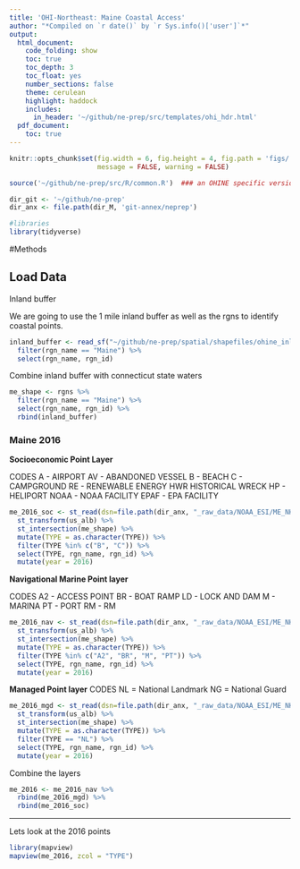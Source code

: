 ```yaml
---
title: 'OHI-Northeast: Maine Coastal Access'
author: "*Compiled on `r date()` by `r Sys.info()['user']`*"
output: 
  html_document:
    code_folding: show
    toc: true
    toc_depth: 3
    toc_float: yes
    number_sections: false
    theme: cerulean
    highlight: haddock
    includes: 
      in_header: '~/github/ne-prep/src/templates/ohi_hdr.html'
  pdf_document:
    toc: true
---
```


``` r
knitr::opts_chunk$set(fig.width = 6, fig.height = 4, fig.path = 'figs/',
                      message = FALSE, warning = FALSE)

source('~/github/ne-prep/src/R/common.R')  ### an OHINE specific version of common.R

dir_git <- '~/github/ne-prep'
dir_anx <- file.path(dir_M, 'git-annex/neprep')

#libraries
library(tidyverse)
```

  
#Methods

## Load Data

Inland buffer

We are going to use the 1 mile inland buffer as well as the rgns to identify coastal points. 
```r
inland_buffer <- read_sf("~/github/ne-prep/spatial/shapefiles/ohine_inland_1km.shp") %>%
  filter(rgn_name == "Maine") %>%
  select(rgn_name, rgn_id)
```

Combine inland buffer with connecticut state waters

```r
me_shape <- rgns %>%
  filter(rgn_name == "Maine") %>%
  select(rgn_name, rgn_id) %>%
  rbind(inland_buffer)
```


### Maine 2016

**Socioeconomic Point Layer**

CODES
A - AIRPORT
AV - ABANDONED VESSEL
B - BEACH
C - CAMPGROUND
RE - RENEWABLE ENERGY
HWR  HISTORICAL WRECK
HP - HELIPORT
NOAA - NOAA FACILITY
EPAF - EPA FACILITY

```r
me_2016_soc <- st_read(dsn=file.path(dir_anx, "_raw_data/NOAA_ESI/ME_NH_2016_GDB/Maine_NewHampshire_2016_ESI.gdb"), layer = "SOCECON_POINT") %>%
  st_transform(us_alb) %>%
  st_intersection(me_shape) %>%
  mutate(TYPE = as.character(TYPE)) %>%
  filter(TYPE %in% c("B", "C")) %>%
  select(TYPE, rgn_name, rgn_id) %>%
  mutate(year = 2016)
```

**Navigational Marine Point layer**

CODES
A2 - ACCESS POINT
BR - BOAT RAMP
LD - LOCK AND DAM
M - MARINA
PT - PORT
RM - RM

```r
me_2016_nav <- st_read(dsn=file.path(dir_anx, "_raw_data/NOAA_ESI/ME_NH_2016_GDB/Maine_NewHampshire_2016_ESI.gdb"), layer = "NAV_MARINE_POINT") %>%
  st_transform(us_alb) %>%
  st_intersection(me_shape) %>%
  mutate(TYPE = as.character(TYPE)) %>%
  filter(TYPE %in% c("A2", "BR", "M", "PT")) %>%
  select(TYPE, rgn_name, rgn_id) %>%
  mutate(year = 2016)
```

**Managed Point layer**
CODES
NL = National Landmark
NG = National Guard


```r
me_2016_mgd <- st_read(dsn=file.path(dir_anx, "_raw_data/NOAA_ESI/ME_NH_2016_GDB/Maine_NewHampshire_2016_ESI.gdb"), layer = "MANAGED_POINT") %>%
  st_transform(us_alb) %>%
  st_intersection(me_shape) %>%
  mutate(TYPE = as.character(TYPE)) %>%
  filter(TYPE == "NL") %>%
  select(TYPE, rgn_name, rgn_id) %>%
  mutate(year = 2016)
```

Combine the layers

```r
me_2016 <- me_2016_nav %>%
  rbind(me_2016_mgd) %>%
  rbind(me_2016_soc)
```

----

Lets look at the 2016 points

```r
library(mapview)
mapview(me_2016, zcol = "TYPE")
```







